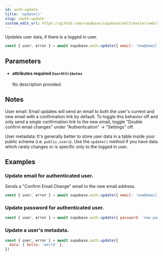 ```yaml
---
id: auth-update
title: 'update()'
slug: /auth-update
custom_edit_url: https://github.com/supabase/supabase/edit/master/web/spec/supabase_js_v2_ref.yml
---
```



Updates user data, if there is a logged in user.

```js
const { user, error } = await supabase.auth.update({ email: 'new@email.com' })
```

## Parameters

<ul className="method-list-group">
  
<li className="method-list-item">
  <h4 className="method-list-item-label">
    <span className="method-list-item-label-name">
      attributes
    </span>
    <span className="method-list-item-label-badge required">
      required
    </span>
    <span className="method-list-item-validation">
      <code>UserAttributes</code>
    </span>
  </h4>
  <div class="method-list-item-description">

No description provided.

  </div>
  
</li>

</ul>

## Notes

User email: Email updates will send an email to both the user's current and new email with a confirmation link by default.
To toggle this behavior off and only send a single confirmation link to the new email, toggle "Double confirm email changes" under "Authentication" -> "Settings" off.

User metadata: It's generally better to store user data in a table inside your public schema (i.e. `public.users`).
Use the `update()` method if you have data which rarely changes or is specific only to the logged in user.

## Examples

### Update email for authenticated user.

Sends a "Confirm Email Change" email to the new email address.

```js
const { user, error } = await supabase.auth.update({ email: 'new@email.com' })
```

### Update password for authenticated user.

```js
const { user, error } = await supabase.auth.update({ password: 'new password' })
```

### Update a user's metadata.

```js
const { user, error } = await supabase.auth.update({
  data: { hello: 'world' },
})
```
